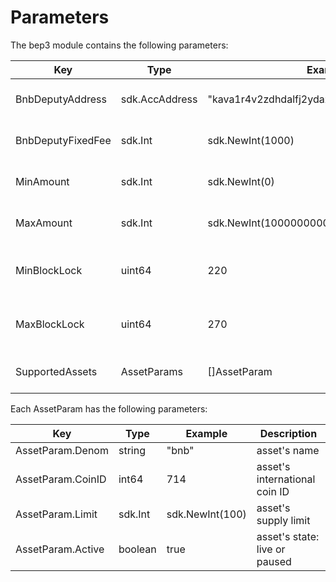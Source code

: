 
# Parameters

The bep3 module contains the following parameters:

| Key               | Type           | Example                                       | Description                |
| ----------------- | -------------- | --------------------------------------------- | -------------------------- |
| BnbDeputyAddress  | sdk.AccAddress | "kava1r4v2zdhdalfj2ydazallqvrus9fkphmglhn6u6" | deputy's Kava address      |
| BnbDeputyFixedFee | sdk.Int        | sdk.NewInt(1000)                              | deputy's fixed bnb fee     |
| MinAmount         | sdk.Int        | sdk.NewInt(0)                                 | minimum swap amount        |
| MaxAmount         | sdk.Int        | sdk.NewInt(1000000000000)                     | maximum swap amount        |
| MinBlockLock      | uint64         | 220                                           | minimum swap expire height |
| MaxBlockLock      | uint64         | 270                                           | maximum swap expire height |
| SupportedAssets   | AssetParams    | []AssetParam                                  | array of supported assets  |

Each AssetParam has the following parameters:

| Key               | Type    | Example         | Description                   |
| ----------------- | ------- | --------------- | ----------------------------- |
| AssetParam.Denom  | string  | "bnb"           | asset's name                  |
| AssetParam.CoinID | int64   | 714             | asset's international coin ID |
| AssetParam.Limit  | sdk.Int | sdk.NewInt(100) | asset's supply limit          |
| AssetParam.Active | boolean | true            | asset's state: live or paused |


>
